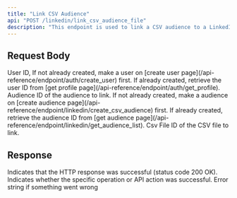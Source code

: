 ```yaml
---
title: "Link CSV Audience"
api: "POST /linkedin/link_csv_audience_file"
description: "This endpoint is used to link a CSV audience to a LinkedIn."
---
```


## Request Body

<ParamField body="userId" type="string" required>
	User ID, If not already created, make a user on [create user
	page](/api-reference/endpoint/auth/create_user) first. If already created,
	retrieve the user ID from [get profile
	page](/api-reference/endpoint/auth/get_profile).
</ParamField>

<ParamField body="audienceId" type="string" required>
	Audience ID of the audience to link. If not already created, make a audience
	on [create audience
	page](/api-reference/endpoint/linkedin/create_csv_audience) first. If
	already created, retrieve the audience ID from [get audience
	page](/api-reference/endpoint/linkedin/get_audience_list).
</ParamField>

<ParamField body="csvFileId" type="string" required>
	Csv File ID of the CSV file to link.
</ParamField>

## Response

<ResponseField name="success" type="boolean">
	Indicates that the HTTP response was successful (status code 200 OK).
</ResponseField>

<ResponseField name="results" type="object">
	<Expandable title="Results Object">
		<ResponseField name="success" type="boolean">
			Indicates whether the specific operation or API action was
			successful.
		</ResponseField>
        <ResponseField name="error" type="string">
             Error string if something went wrong
        </ResponseField>
    </Expandable>

</ResponseField>
